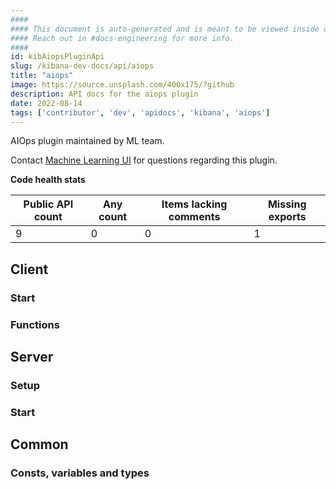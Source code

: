 ```yaml
---
####
#### This document is auto-generated and is meant to be viewed inside our experimental, new docs system.
#### Reach out in #docs-engineering for more info.
####
id: kibAiopsPluginApi
slug: /kibana-dev-docs/api/aiops
title: "aiops"
image: https://source.unsplash.com/400x175/?github
description: API docs for the aiops plugin
date: 2022-08-14
tags: ['contributor', 'dev', 'apidocs', 'kibana', 'aiops']
---
```


AIOps plugin maintained by ML team.

Contact [Machine Learning UI](https://github.com/orgs/elastic/teams/ml-ui) for questions regarding this plugin.

**Code health stats**

| Public API count  | Any count | Items lacking comments | Missing exports |
|-------------------|-----------|------------------------|-----------------|
| 9 | 0 | 0 | 1 |

## Client

### Start
<DocDefinitionList data={[aiopsObj.client.start]}/>

### Functions
<DocDefinitionList data={aiopsObj.client.functions}/>

## Server

### Setup
<DocDefinitionList data={[aiopsObj.server.setup]}/>

### Start
<DocDefinitionList data={[aiopsObj.server.start]}/>

## Common

### Consts, variables and types
<DocDefinitionList data={aiopsObj.common.misc}/>

